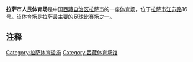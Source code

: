 {{Unreferenced|time=2021-08-26T23:36:17+00:00}}
'''拉萨市人民体育场'''是中国[[西藏自治区|西藏自治区]][[拉萨市|拉萨市]]的一座[[体育场|体育场]]，位于[[拉萨市|拉萨市]][[江苏路_(拉萨)|江苏路]]16号。该体育场是拉萨最主要的[[足球|足球]]比赛场之一。

==注释==
{{reflist}}

{{拉萨地标}}

[[Category:拉萨体育设施|Category:拉萨体育设施]]
[[Category:西藏体育场馆|Category:西藏体育场馆]]
{{gymnasium-stub}}